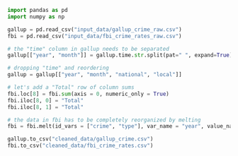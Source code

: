 ```python
import pandas as pd
import numpy as np
```

```python
gallup = pd.read_csv("input_data/gallup_crime_raw.csv")
fbi = pd.read_csv("input_data/fbi_crime_rates_raw.csv")
```

```python
# the "time" column in gallup needs to be separated
gallup[["year", "month"]] = gallup.time.str.split(pat=" ", expand=True)

# dropping "time" and reordering
gallup = gallup[["year", "month", "national", "local"]]

# let's add a "Total" row of column sums
fbi.loc[8] = fbi.sum(axis = 0, numeric_only = True)
fbi.iloc[8, 0] = "Total"
fbi.iloc[8, 1] = "Total"

# the data in fbi has to be completely reorganized by melting
fbi = fbi.melt(id_vars = ["crime", "type"], var_name = "year", value_name = "rate")
```

```python
gallup.to_csv("cleaned_data/gallup_crime.csv")
fbi.to_csv("cleaned_data/fbi_crime_rates.csv")
```
